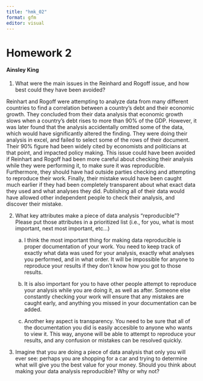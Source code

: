 ```yaml
---
title: "hmk_02"
format: gfm
editor: visual
---
```


# Homework 2

#### Ainsley King

1.  What were the main issues in the Reinhard and Rogoff issue, and how best could they have been avoided?

Reinhart and Rogoff were attempting to analyze data from many different countries to find a correlation between a country's debt and their economic growth. They concluded from their data analysis that economic growth slows when a country's debt rises to more than 90% of the GDP. However, it was later found that the analysis accidentally omitted some of the data, which would have significantly altered the finding. They were doing their analysis in excel, and failed to select some of the rows of their document. Their 90% figure had been widely cited by economists and politicians at that point, and impacted policy making. This issue could have been avoided if Reinhart and Rogoff had been more careful about checking their analysis while they were performing it, to make sure it was reproducible. Furthermore, they should have had outside parties checking and attempting to reproduce their work. Finally, their mistake would have been caught much earlier if they had been completely transparent about what exact data they used and what analyses they did. Publishing all of their data would have allowed other independent people to check their analysis, and discover their mistake.

2.  What key attributes make a piece of data analysis "reproducible"? Please put those attributes in a prioritized list (i.e., for you, what is most important, next most important, etc...)

    a.  I think the most important thing for making data reproducible is proper documentation of your work. You need to keep track of exactly what data was used for your analysis, exactly what analyses you performed, and in what order. It will be impossible for anyone to reproduce your results if they don't know how you got to those results.
    
    b. It is also important for you to have other people attempt to reproduce your analysis while you are doing it, as well as after. Someone else constantly checking your work will ensure that any mistakes are caught early, and anything you missed in your documentation can be added.
    
    c. Another key aspect is transparency. You need to be sure that all of the documentation you did is easily accesible to anyone who wants to view it. This way, anyone will be able to attempt to reproduce your results, and any confusion or mistakes can be resolved quickly.
    
3. Imagine that you are doing a piece of data analysis that only you will ever see: perhaps you are shopping for a car and trying to determine what will give you the best value for your money. Should you think about making your data analysis reproducible? Why or why not?


